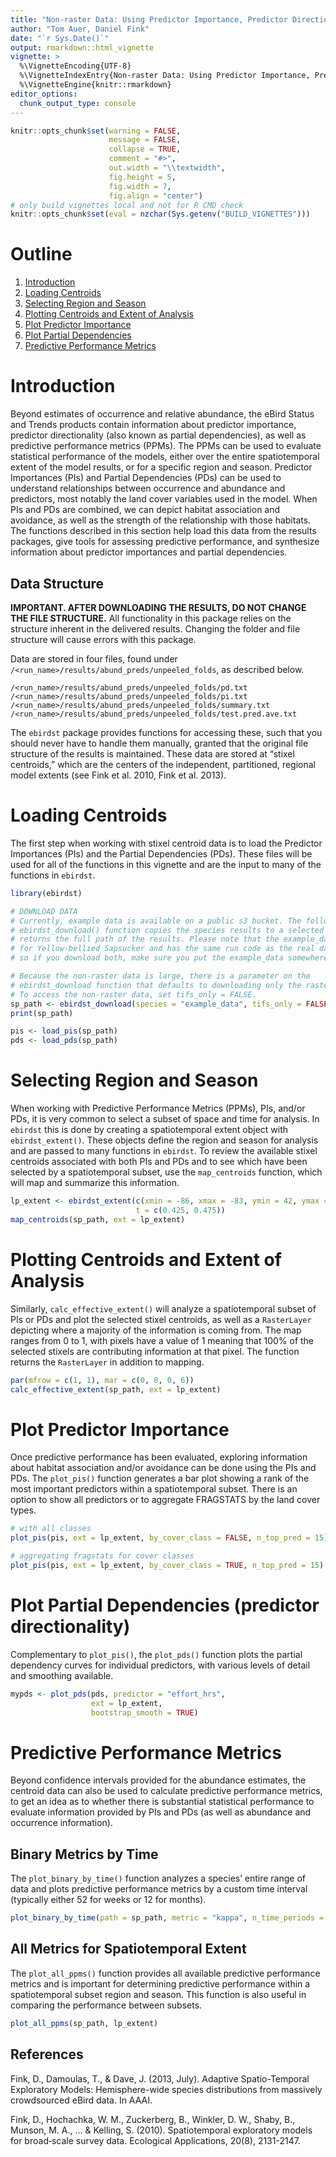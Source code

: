 ```yaml
---
title: "Non-raster Data: Using Predictor Importance, Predictor Directionality,and Predictive Performance Metrics"
author: "Tom Auer, Daniel Fink"
date: "`r Sys.Date()`"
output: rmarkdown::html_vignette
vignette: >
  %\VignetteEncoding{UTF-8}
  %\VignetteIndexEntry{Non-raster Data: Using Predictor Importance, Predictor Directionality, and Predictive Performance Metrics}
  %\VignetteEngine{knitr::rmarkdown}
editor_options: 
  chunk_output_type: console
---
```


```r
knitr::opts_chunk$set(warning = FALSE, 
                      message = FALSE,
                      collapse = TRUE,
                      comment = "#>",
                      out.width = "\\textwidth", 
                      fig.height = 5, 
                      fig.width = 7, 
                      fig.align = "center")
# only build vignettes local and not for R CMD check
knitr::opts_chunk$set(eval = nzchar(Sys.getenv("BUILD_VIGNETTES")))
```

# Outline

1. [Introduction](#introduction)
2. [Loading Centroids](#loading-centroids)
3. [Selecting Region and Season](#selecting-region-and-season)
4. [Plotting Centroids and Extent of Analysis](#plotting-centroids-and-extent-of-analysis)
5. [Plot Predictor Importance](#plot-predictor-importance)
6. [Plot Partial Dependencies](#plot-partial-dependencies)
7. [Predictive Performance Metrics](#plot-partial-dependencies)

# Introduction

Beyond estimates of occurrence and relative abundance, the eBird Status and Trends products contain information about predictor importance, predictor directionality (also known as partial dependencies), as well as predictive performance metrics (PPMs). The PPMs can be used to evaluate statistical performance of the models, either over the entire spatiotemporal extent of the model results, or for a specific region and season. Predictor Importances (PIs) and Partial Dependencies (PDs) can be used to understand relationships between occurrence and abundance and predictors, most notably the land cover variables used in the model. When PIs and PDs are combined, we can depict habitat association and avoidance, as well as the strength of the relationship with those habitats. The functions described in this section help load this data from the results packages, give tools for assessing predictive performance, and synthesize information about predictor importances and partial dependencies.

## Data Structure

**IMPORTANT. AFTER DOWNLOADING THE RESULTS, DO NOT CHANGE THE FILE STRUCTURE.** All functionality in this package relies on the structure inherent in the delivered results. Changing the folder and file structure will cause errors with this package.

Data are stored in four files, found under `/<run_name>/results/abund_preds/unpeeled_folds`, as described below.

`/<run_name>/results/abund_preds/unpeeled_folds/pd.txt`
`/<run_name>/results/abund_preds/unpeeled_folds/pi.txt`
`/<run_name>/results/abund_preds/unpeeled_folds/summary.txt`
`/<run_name>/results/abund_preds/unpeeled_folds/test.pred.ave.txt`

The `ebirdst` package provides functions for accessing these, such that you should never have to handle them manually, granted that the original file structure of the results is maintained. These data are stored at "stixel centroids," which are the centers of the independent, partitioned, regional model extents (see Fink et al. 2010, Fink et al. 2013).

# Loading Centroids

The first step when working with stixel centroid data is to load the Predictor Importances (PIs) and the Partial Dependencies (PDs). These files will be used for all of the functions in this vignette and are the input to many of the functions in `ebirdst`.

```r
library(ebirdst)

# DOWNLOAD DATA
# Currently, example data is available on a public s3 bucket. The following 
# ebirdst_download() function copies the species results to a selected path and 
# returns the full path of the results. Please note that the example_data is
# for Yellow-bellied Sapsucker and has the same run code as the real data,
# so if you download both, make sure you put the example_data somewhere else.

# Because the non-raster data is large, there is a parameter on the
# ebirdst_download function that defaults to downloading only the raster data.
# To access the non-raster data, set tifs_only = FALSE.
sp_path <- ebirdst_download(species = "example_data", tifs_only = FALSE)
print(sp_path)

pis <- load_pis(sp_path)
pds <- load_pds(sp_path)
```

# Selecting Region and Season

When working with Predictive Performance Metrics (PPMs), PIs, and/or PDs, it is very common to select a subset of space and time for analysis. In `ebirdst` this is done by creating a spatiotemporal extent object with `ebirdst_extent()`. These objects define the region and season for analysis and are passed to many functions in `ebirdst`. To review the available stixel centroids associated with both PIs and PDs and to see which have been selected by a spatiotemporal subset, use the `map_centroids` function, which will map and summarize this information.

```r
lp_extent <- ebirdst_extent(c(xmin = -86, xmax = -83, ymin = 42, ymax = 45),
                            t = c(0.425, 0.475))
map_centroids(sp_path, ext = lp_extent)
```

# Plotting Centroids and Extent of Analysis

Similarly, `calc_effective_extent()` will analyze a spatiotemporal subset of PIs or PDs and plot the selected stixel centroids, as well as a `RasterLayer` depicting where a majority of the information is coming from. The map ranges from 0 to 1, with pixels have a value of 1 meaning that 100% of the selected stixels are contributing information at that pixel. The function returns the `RasterLayer` in addition to mapping.

```r
par(mfrow = c(1, 1), mar = c(0, 0, 0, 6))
calc_effective_extent(sp_path, ext = lp_extent)
```

# Plot Predictor Importance

Once predictive performance has been evaluated, exploring information about habitat association and/or avoidance can be done using the PIs and PDs. The `plot_pis()` function generates a bar plot showing a rank of the most important predictors within a spatiotemporal subset. There is an option to show all predictors or to aggregate FRAGSTATS by the land cover types.

```r
# with all classes
plot_pis(pis, ext = lp_extent, by_cover_class = FALSE, n_top_pred = 15)

# aggregating fragstats for cover classes
plot_pis(pis, ext = lp_extent, by_cover_class = TRUE, n_top_pred = 15)
```

# Plot Partial Dependencies (predictor directionality)

Complementary to `plot_pis()`, the `plot_pds()` function plots the partial dependency curves for individual predictors, with various levels of detail and smoothing available.

```r
mypds <- plot_pds(pds, predictor = "effort_hrs", 
                  ext = lp_extent, 
                  bootstrap_smooth = TRUE)
```

# Predictive Performance Metrics

Beyond confidence intervals provided for the abundance estimates, the centroid data can also be used to calculate predictive performance metrics, to get an idea as to whether there is substantial statistical performance to evaluate information provided by PIs and PDs (as well as abundance and occurrence information).

## Binary Metrics by Time

The `plot_binary_by_time()` function analyzes a species' entire range of data and plots predictive performance metrics by a custom time interval (typically either 52 for weeks or 12 for months).

```r
plot_binary_by_time(path = sp_path, metric = "kappa", n_time_periods = 12)
```

## All Metrics for Spatiotemporal Extent

The `plot_all_ppms()` function provides all available predictive performance metrics and is important for determining predictive performance within a spatiotemporal subset region and season. This function is also useful in comparing the performance between subsets.

```r
plot_all_ppms(sp_path, lp_extent)
```

## References

Fink, D., Damoulas, T., & Dave, J. (2013, July). Adaptive Spatio-Temporal Exploratory Models: Hemisphere-wide species distributions from massively crowdsourced eBird data. In AAAI.

Fink, D., Hochachka, W. M., Zuckerberg, B., Winkler, D. W., Shaby, B., Munson, M. A., … & Kelling, S. (2010). Spatiotemporal exploratory models for broad‐scale survey data. Ecological Applications, 20(8), 2131-2147.
